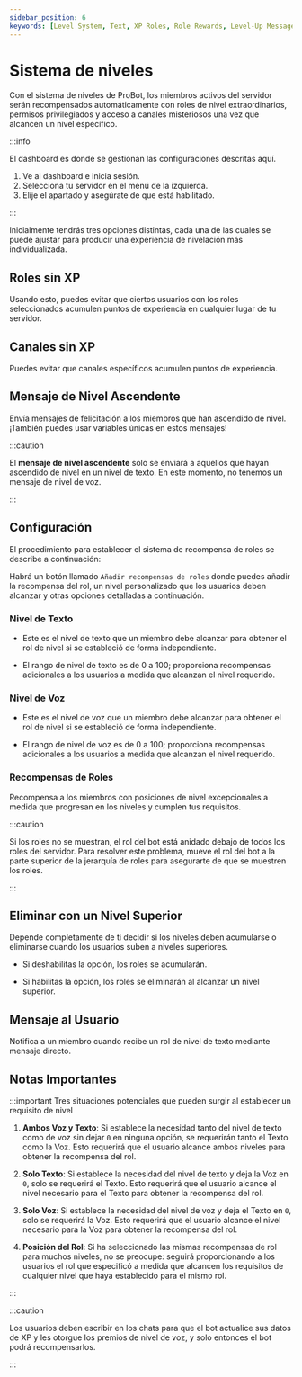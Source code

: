 ```yaml
---
sidebar_position: 6
keywords: [Level System, Text, XP Roles, Role Rewards, Level-Up Message]
---
```


# Sistema de niveles

Con el sistema de niveles de ProBot, los miembros activos del servidor serán recompensados automáticamente con roles de nivel extraordinarios, permisos privilegiados y acceso a canales misteriosos una vez que alcancen un nivel específico.

:::info

El dashboard es donde se gestionan las configuraciones descritas aquí.

1. Ve al dashboard e inicia sesión.
2. Selecciona tu servidor en el menú de la izquierda.
3. Elije el apartado y asegúrate de que está habilitado.

:::

Inicialmente tendrás tres opciones distintas, cada una de las cuales se puede ajustar para producir una experiencia de nivelación más individualizada.

## Roles sin XP

Usando esto, puedes evitar que ciertos usuarios con los roles seleccionados acumulen puntos de experiencia en cualquier lugar de tu servidor.

## Canales sin XP

Puedes evitar que canales específicos acumulen puntos de experiencia.

## Mensaje de Nivel Ascendente

Envía mensajes de felicitación a los miembros que han ascendido de nivel. ¡También puedes usar variables únicas en estos mensajes!

:::caution

El **mensaje de nivel ascendente** solo se enviará a aquellos que hayan ascendido de nivel en un nivel de texto. En este momento, no tenemos un mensaje de nivel de voz.

:::

## Configuración

El procedimiento para establecer el sistema de recompensa de roles se describe a continuación:

Habrá un botón llamado `Añadir recompensas de roles` donde puedes añadir la recompensa del rol, un nivel personalizado que los usuarios deben alcanzar y otras opciones detalladas a continuación.

### Nivel de Texto

- Este es el nivel de texto que un miembro debe alcanzar para obtener el rol de nivel si se estableció de forma independiente.

- El rango de nivel de texto es de 0 a 100; proporciona recompensas adicionales a los usuarios a medida que alcanzan el nivel requerido.

### Nivel de Voz

- Este es el nivel de voz que un miembro debe alcanzar para obtener el rol de nivel si se estableció de forma independiente.

- El rango de nivel de voz es de 0 a 100; proporciona recompensas adicionales a los usuarios a medida que alcanzan el nivel requerido.

### Recompensas de Roles

Recompensa a los miembros con posiciones de nivel excepcionales a medida que progresan en los niveles y cumplen tus requisitos.

:::caution

Si los roles no se muestran, el rol del bot está anidado debajo de todos los roles del servidor. Para resolver este problema, mueve el rol del bot a la parte superior de la jerarquía de roles para asegurarte de que se muestren los roles.

:::

## Eliminar con un Nivel Superior

Depende completamente de ti decidir si los niveles deben acumularse o eliminarse cuando los usuarios suben a niveles superiores.

- Si deshabilitas la opción, los roles se acumularán.

- Si habilitas la opción, los roles se eliminarán al alcanzar un nivel superior.

## Mensaje al Usuario

Notifica a un miembro cuando recibe un rol de nivel de texto mediante mensaje directo.

## Notas Importantes

:::important Tres situaciones potenciales que pueden surgir al establecer un requisito de nivel

1. **Ambos Voz y Texto**: Si establece la necesidad tanto del nivel de texto como de voz sin dejar `0` en ninguna opción, se requerirán tanto el Texto como la Voz. Esto requerirá que el usuario alcance ambos niveles para obtener la recompensa del rol.

2. **Solo Texto**: Si establece la necesidad del nivel de texto y deja la Voz en `0`, solo se requerirá el Texto. Esto requerirá que el usuario alcance el nivel necesario para el Texto para obtener la recompensa del rol.

3. **Solo Voz**: Si establece la necesidad del nivel de voz y deja el Texto en `0`, solo se requerirá la Voz. Esto requerirá que el usuario alcance el nivel necesario para la Voz para obtener la recompensa del rol.

4. **Posición del Rol**: Si ha seleccionado las mismas recompensas de rol para muchos niveles, no se preocupe: seguirá proporcionando a los usuarios el rol que especificó a medida que alcancen los requisitos de cualquier nivel que haya establecido para el mismo rol.

:::

:::caution

Los usuarios deben escribir en los chats para que el bot actualice sus datos de XP y les otorgue los premios de nivel de voz, y solo entonces el bot podrá recompensarlos.

:::
